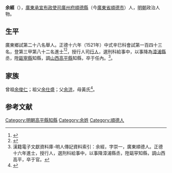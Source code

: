 {{明清人物信息框
| 姓名 = 余經
| 原名 =
| 圖片名稱= 
| 圖片大小 =
| 圖片說明 = 
| 最高職務 =山西高平縣知縣
| 國家 = 大明 
| 爵位 =
| 籍貫 = [[廣東承宣布政使司|廣東承宣布政使司]][[廣州府|廣州府]][[順德縣|順德縣]]
| 族裔 = 
| 旗籍 = 
| 字號 = 
| 諡號 =
| 出生日期 = 生年不詳
| 出生地點 = 
| 逝世日期 = 卒年不詳
| 逝世地點 =
| 墓葬 =
| 配偶 = 
| 親屬 = 
| 出身 =
* 正德十六年辛巳科同進士出身
| 經歷 =
| 著作 =  
}}
'''余經'''（{{bd|？||？|catIdx=}}），[[廣東承宣布政使司|廣東承宣布政使司]][[廣州府|廣州府]][[順德縣|順德縣]]（今[[廣東省|廣東省]][[順德市|順德市]]）人，[[明朝|明朝]]政治人物。

== 生平 ==
廣東鄉試第二十八名舉人。正德十六年（1521年）中式辛巳科會試第一百四十三名，登第三甲第八十二名進士<ref>{{Cite book|title=《皇明贡举考》卷五|last=（明）[[张朝瑞|张朝瑞]]|first=|publisher=《续修四库全书》史部第828册|year=|isbn=|location=|pages=}}</ref><ref>{{Cite book|title=贡举志五种 上|last=鲁小俊，江俊伟著|first=|publisher=武汉：武汉大学出版社|year=2009|isbn=978-7-307-07043-1|location=|pages=}}</ref>，授行人司[[行人|行人]]，選刑科給事中，以事降為[[漳浦縣|漳浦縣]]丞，陞[[甌寧縣|甌寧縣]]知縣，調[[山西|山西]][[高平縣|高平縣]]知縣，卒于任內。<ref>漢籍電子文獻資料庫-明人傳記資料索引：余經，字崇一，廣東順德人。正德十六年進士，授行人，選刑科給事中，以事降漳浦縣丞，陞甌寜知縣，調山西高平，卒于官。</ref>。

== 家族 ==
曾祖[[余俊仁|余俊仁]]；祖父[[余仕盛|余仕盛]]；父[[余洪|余洪]]，母黃氏<ref>{{Cite book|title=天一阁藏明代科举录选刊 登科录 点校本|last=龚延明主编|first=|publisher=宁波出版社|year=2016|isbn=978-7-5526-2320-8|location=宁波|pages=|quote=《天一閣藏明代科舉錄選刊.登科錄》之《正德十六年辛巳科進士登科錄》}}</ref>。

==参考文献==
{{reflist}}

{{正德十六年辛巳科殿試金榜}}

[[Category:明朝高平縣知縣|Category:明朝高平縣知縣]]
[[Category:余姓|Category:余姓]]
[[Category:順德人|Category:順德人]]
